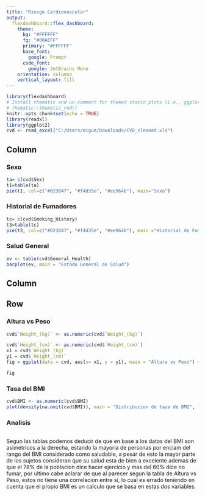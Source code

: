 ---
title: "Riesgo Cardiovascular"
output: 
  flexdashboard::flex_dashboard:
    theme:
      bg: "#FFFFFF"
      fg: "#00AEFF" 
      primary: "#FFFFFF"
      base_font:
        google: Prompt
      code_font:
        google: JetBrains Mono
    orientation: columns
    vertical_layout: fill
---

```{r setup, include=FALSE}
library(flexdashboard)
# Install thematic and un-comment for themed static plots (i.e., ggplot2)
# thematic::thematic_rmd()
knitr::opts_chunk$set(echo = TRUE)
library(readxl)
library(ggplot2)
cvd <- read_excel("C:/Users/migue/Downloads/CVD_cleaned.xls")
```

Column {data-width=650 .tabset}
-----------------------------------------------------------------------

### Sexo

```{r, echo=FALSE}
ta= c(cvd$Sex)
t1=table(ta)
pie(t1, col=c("#023047", "#f4d35e", "#ee964b"), main="Sexo")
```

### Historial de Fumadores

```{r, echo = FALSE}
tc= c(cvd$Smoking_History)
t3=table(tc)
pie(t3, col=c("#023047", "#f4d35e", "#ee964b"), main ="Historial de Fumadores")
```


### Salud General

```{r, echo=FALSE}
ev <- table(cvd$General_Health)
barplot(ev, main = "Estado General de Salud")
```
Column
------------------------------------

Row {.tabset .tabset-fade}
-----------------------------------
   
   
### Altura vs Peso

```{r, echo = FALSE}
cvd$`Weight_(kg)` <- as.numeric(cvd$`Weight_(kg)`)

cvd$`Height_(cm)` <- as.numeric(cvd$`Height_(cm)`)
x1 = cvd$`Weight_(kg)`
y1 = cvd$`Height_(cm)`
fig = ggplot(data = cvd, aes(x= x1, y = y1), main = "Altura vs Peso") + geom_point()

fig
```   
 
### Tasa del BMI
    
```{r, echo=FALSE}
cvd$BMI <- as.numeric(cvd$BMI)
plot(density(na.omit(cvd$BMI)), main = "Distribucion de tasa de BMI", lwd = 5, las = 1)
```

### Analisis
    
```{r}
```

Segun las tablas podemos deducir de que en base a los datos del BMI son asimetricos a la derecha, estando la mayoria de personas por enciam del rango del BMI considerado como saludable, a pesar de esto la mayor parte de los sujetos consideran que su salud esta de bien a excelente ademas de que el 78% de la poblacion dice hacer ejercicio y mas del 60% dice no fumar, por ultimo cabe aclarar de que al parecer segun la tabla de Altura vs Peso, estos no tiene una correlacion entre si, lo cual es errado teniendo en cuenta que el propio BMI es un calculo que se basa en estas dos variables.


